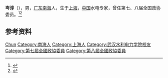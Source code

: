 '''岑淳'''（{{bd|1934年|}}），男，[[广东|广东]][[南海县|南海]]人，生于[[上海|上海]]，[[中國|中国]]水电专家，曾任第七、八届全国政协委员。<ref>{{Cite book|title=历届全国政协委员人名辞典|author=|publisher=中国国际广播出版社|year=1996|isbn=9787507813746|location=北京|pages=}}</ref><ref>{{Cite book|title=中华人民共和国职官志|author=何虎生, 李耀东, 向常福主编|publisher=中国社会出版社|year=2003|isbn=9787800883934|location=北京|pages=}}</ref>

== 参考资料 ==
{{reflist}}

{{Authority control}}
{{DEFAULTSORT:Cen}}
[[Category:岑姓|Chun]]
[[Category:南海人|Category:南海人]]
[[Category:上海人|Category:上海人]]
[[Category:武汉水利电力学院校友|Category:武汉水利电力学院校友]]
[[Category:第七屆全國政協委員|Category:第七屆全國政協委員]]
[[Category:第八屆全國政協委員|Category:第八屆全國政協委員]]

{{中国人物小作品}}